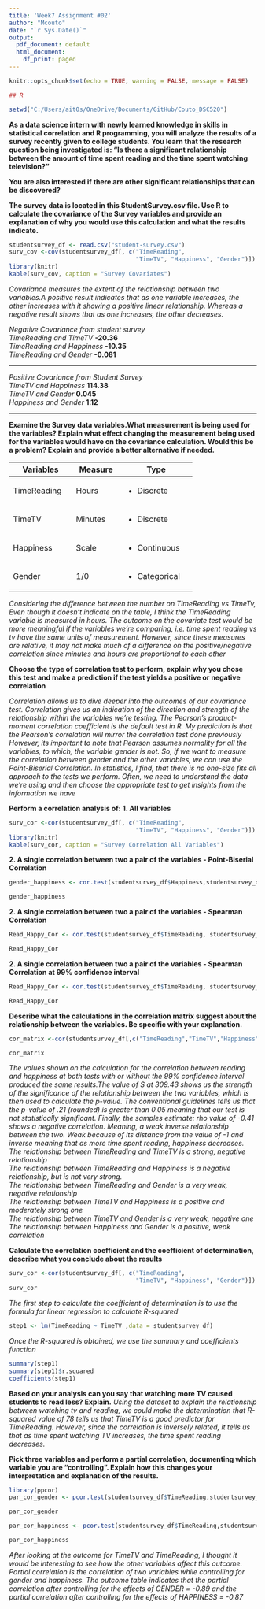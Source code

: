 ```yaml
---
title: 'Week7 Assignment #02'
author: "Mcouto"
date: "`r Sys.Date()`"
output:
  pdf_document: default
  html_document:
    df_print: paged
---
```


```r
knitr::opts_chunk$set(echo = TRUE, warning = FALSE, message = FALSE)

## R 

setwd("C:/Users/ait0s/OneDrive/Documents/GitHub/Couto_DSC520")

```

**As a data science intern with newly learned knowledge in skills in statistical correlation and R programming, you will analyze the results of a survey recently given to college students. You learn that the research question being investigated is: **
**“Is there a significant relationship between the amount of time spent reading and the time spent watching television?” **

**You are also interested if there are other significant relationships that can be discovered?**

**The survey data is located in this StudentSurvey.csv file. Use R to calculate the covariance of the Survey variables and provide an explanation of why you would use this calculation and what the results indicate.**

```r
studentsurvey_df <- read.csv("student-survey.csv")
surv_cov <-cov(studentsurvey_df[, c("TimeReading", 
                                    "TimeTV", "Happiness", "Gender")])
library(knitr)
kable(surv_cov, caption = "Survey Covariates")
```

*Covariance measures the extent of the relationship between two variables.A* 
*positive result indicates that as one variable increases, the other increases* 
*with it showing a positive linear relationship. Whereas a negative result shows*
*that as one increases, the other decreases.*




| *Negative Covariance from student survey*



| *TimeReading and TimeTV* **-20.36**
| *TimeReading and Happiness* **-10.35**
| *TimeReading and Gender* **-0.081**  
---


| *Positive Covariance from Student Survey*  


| *TimeTV and Happiness* **114.38**
| *TimeTV and Gender* **0.045**
| *Happiness and Gender* **1.12** 


---
**Examine the Survey data variables.What measurement is being used for the variables? Explain what effect changing the measurement being used for the variables would have on the covariance calculation. Would this be a problem? Explain and provide a better alternative if needed.**

                    
+---------------+---------------+--------------------+
| Variables     |   Measure     |   Type             |
+===============+===============+====================+
| TimeReading   | Hours         | - Discrete         |
|               |               |                    |
+---------------+---------------+--------------------+
| TimeTV        | Minutes       | - Discrete         |
|               |               |                    |
+---------------+---------------+--------------------+
| Happiness     | Scale         | - Continuous       |
|               |               |                    |
+---------------+---------------+--------------------+
| Gender        | 1/0           | - Categorical      |
|               |               |                    |
+---------------+---------------+--------------------+

*Considering the difference between the number on TimeReading vs TimeTv,*
*Even though it doesn't indicate on the table, I think the TimeReading variable*
*is measured in hours. The outcome on the covariate test would be more meaningful*
*if the variables we're comparing, i.e. time spent reading vs tv have the same*
*units of measurement. However, since these measures are relative, it may not*
*make much of a difference on the positive/negative correlation since minutes*
*and hours are proportional to each other*

**Choose the type of correlation test to perform, explain why you chose this test and make a prediction if the test yields a positive or negative correlation**


*Correlation allows us to dive deeper into the outcomes of our covariance test.*
*Correlation gives us an indication of the direction and strength of the relationship*
*within the variables we're testing. The Pearson's product-moment correlation*
*coefficient is the default test in R. My prediction is that the Pearson's correlation will mirror the correlation test done previously*
*However, its important to note that Pearson assumes normality for all the variables, to which, the variable gender is not. So, if we want to measure the correlation between gender and the other variables, we can use the Point-Biserial Correlation. In statistics, I find, that there is no one-size fits all approach to the tests we perform. Often, we need to understand the data we're using and then choose the appropriate test to get insights from the information we have*

**Perform a correlation analysis of:**
**1. All variables**

```r
surv_cor <-cor(studentsurvey_df[, c("TimeReading", 
                                    "TimeTV", "Happiness", "Gender")])
library(knitr)
kable(surv_cor, caption = "Survey Correlation All Variables")
```

**2. A single correlation between two a pair of the variables - Point-Biserial Correlation**


```r
gender_happiness <- cor.test(studentsurvey_df$Happiness,studentsurvey_df$Gender)

gender_happiness

```

**2. A single correlation between two a pair of the variables - Spearman Correlation**
```r
Read_Happy_Cor <- cor.test(studentsurvey_df$TimeReading, studentsurvey_df$Happiness, method = "spearman")

Read_Happy_Cor

```


**2. A single correlation between two a pair of the variables - Spearman Correlation at 99% confidence interval**

```r

Read_Happy_Cor <- cor.test(studentsurvey_df$TimeReading, studentsurvey_df$Happiness, method = "spearman", conf.level = 0.99)

Read_Happy_Cor
```



**Describe what the calculations in the correlation matrix suggest about the relationship between the variables. Be specific with your explanation.**

```r
cor_matrix <-cor(studentsurvey_df[,c("TimeReading","TimeTV","Happiness")])

cor_matrix

```

| *The values shown on the calculation for the correlation between reading and happiness at both tests with or without the 99% confidence interval produced the same results.The value of S at 309.43 shows us the strength of the significance of the relationship between the two variables, which is then used to calculate the p-value. The conventional guidelines tells us that the p-value of .21 (rounded) is greater than 0.05 meaning that our test is not statistically significant. Finally, the samples estimate: rho value of -0.41 shows a negative correlation. Meaning, a weak inverse relationship between the two. Weak because of its distance from the value of -1 and inverse meaning that as more time spent reading, happiness decreases. *

| *The relationship between TimeReading and TimeTV is a strong, negative relationship*

| *The relationship between TimeReading and Happiness  is a negative relationship, but is not very strong.*

| *The relationship between TimeReading and Gender  is a very weak, negative relationship*

| *The relationship between TimeTV and Happiness is a positive and moderately strong one*

| *The relationship between TimeTV and Gender is a very weak, negative one*

| *The relationship between Happiness and Gender is a positive, weak correlation*


**Calculate the correlation coefficient and the coefficient of determination, describe what you conclude about the results** 

```r
surv_cor <-cor(studentsurvey_df[, c("TimeReading", 
                                    "TimeTV", "Happiness", "Gender")])
surv_cor

```

*The first step to calculate the coefficient of determination is to use the formula for linear regression to calculate R-squared*

```r
step1 <- lm(TimeReading ~ TimeTV ,data = studentsurvey_df)
```

*Once the R-squared is obtained, we use the summary and coefficients function*

```r
summary(step1)
summary(step1)$r.squared
coefficients(step1)
```

**Based on your analysis can you say that watching more TV caused students to read less? Explain.**
*Using the dataset to explain the relationship between watching tv and reading, we could make the determination that R-squared value of 78 tells us that TimeTV is a good predictor for TimeReading. However, since the correlation is inversely related, it tells us that as time spent watching TV increases, the time spent reading decreases.*

**Pick three variables and perform a partial correlation, documenting which variable you are “controlling”. Explain how this changes your interpretation and explanation of the results.**

```r

library(ppcor)
par_cor_gender <- pcor.test(studentsurvey_df$TimeReading,studentsurvey_df$TimeTV,studentsurvey_df$Gender)

par_cor_gender

par_cor_happiness <- pcor.test(studentsurvey_df$TimeReading,studentsurvey_df$TimeTV,studentsurvey_df$Happiness)

par_cor_happiness


```

*After looking at the outcome for TimeTV and TimeReading, I thought it would be interesting to see how the other variables affect this outcome. Partial correlation is the correlation of two variables while controlling for gender and happiness. The outcome table indicates that the partial correlation after controlling for the effects of GENDER = -0.89 and the partial correlation after controlling for the effects of HAPPINESS = -0.87*